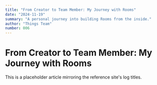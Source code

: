 ```yaml
---
title: "From Creator to Team Member: My Journey with Rooms"
date: "2024-11-19"
summary: "A personal journey into building Rooms from the inside."
author: "Things Team"
number: 006
---
```


# From Creator to Team Member: My Journey with Rooms

This is a placeholder article mirroring the reference site's log titles.
